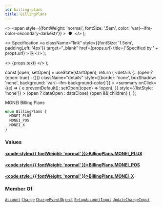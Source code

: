 ```yaml
---
id: billing-plans
title: BillingPlans
---
```


  <>
    <span
      style={{fontWeight: 'normal', fontSize: '.5em', color: 'var(--ifm-color-secondary-darkest)'}}
    >
      &nbsp;●&nbsp;
    </span>
  </>
);

  <>
    Specification
    <a
      className="link"
      style={{fontSize: '1.5em', paddingLeft: '4px'}}
      target="_blank"
      href={props.url}
      title={'Specified by ' + props.url}
    >
      ⎘
    </a>
  </>
);

  <>
    <span className={props.class}>{props.text}</span>
  </>
);


  const [open, setOpen] = useState(startOpen);
  return (
    <details
      {...(open ? {open: true} : {})}
      className="details"
      style={{border: 'none', boxShadow: 'none', background: 'var(--ifm-background-color)'}}
    >
      <summary
        onClick={(e) => {
          e.preventDefault();
          setOpen((open) => !open);
        }}
        style={{listStyle: 'none'}}
      >
        {open ? dataOpen : dataClose}
      </summary>
      {open && children}
    </details>
  );
};

MONEI Billing Plans

```graphql
enum BillingPlans {
  MONEI_PLUS
  MONEI_POS
  MONEI_X
}
```

### Values

#### [<code style={{ fontWeight: 'normal' }}>BillingPlans.<b>MONEI_PLUS</b></code>](#)

#### [<code style={{ fontWeight: 'normal' }}>BillingPlans.<b>MONEI_POS</b></code>](#)

#### [<code style={{ fontWeight: 'normal' }}>BillingPlans.<b>MONEI_X</b></code>](#)

### Member Of

[`Account`](/docs/apis/graphql/types/objects/account.mdx) <Badge class="badge badge--secondary badge--relation" text="object"/><Bullet />[`Charge`](/docs/apis/graphql/types/objects/charge.mdx) <Badge class="badge badge--secondary badge--relation" text="object"/><Bullet />[`ChargeEventObject`](/docs/apis/graphql/types/objects/charge-event-object.mdx) <Badge class="badge badge--secondary badge--relation" text="object"/><Bullet />[`SetupAccountInput`](/docs/apis/graphql/types/inputs/setup-account-input.mdx) <Badge class="badge badge--secondary badge--relation" text="input"/><Bullet />[`UpdateChargeInput`](/docs/apis/graphql/types/inputs/update-charge-input.mdx) <Badge class="badge badge--secondary badge--relation" text="input"/>
